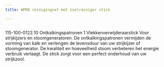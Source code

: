 ```yaml
---
title: WPRO reinigingset met zoolreiniger stick

---
```



<Image src={imageProduct} width={imageProduct.width} alt="" />


115-100-0123
10 Ontkalkingspatronen
1 Vlekkenverwijderaarstick
Voor strijkijzers en stoomgeneratoren.
De ontkalkingspatronen vermijden de vorming van kalk en verlengen de levensduur van uw
strijkijzer of stoomgenerator. De kwaliteit en hoeveelheid stoom verbeteren het
energie verbruik verlaagt. De stick zorgt voor een perfect onderhoud van uw strijkzool.


